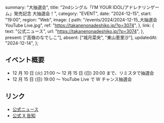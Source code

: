  summary: "大抽選会",
  title: "2ndシングル「IʼM YOUR IDOL/アドレナリンゲーム」発売記念 大抽選会！",
  category: "EVENT",
  date: "2024-12-15",
  start: "19:00",
  region: "Web",
  image: {
    path: "/events/2024/2024-12-15_大抽選会 YouTube Live.jpg",
    ref: "https://takanenonadeshiko.jp/?p=3074",
  },
  link: {
    text: "公式ニュース",
    url: "https://takanenonadeshiko.jp/?p=3074",
  },
  present: ["高嶺のなでしこ"],
  absent: ["城月菜央", "東山恵里沙"],
  updatedAt: "2024-12-14",
};

## イベント概要

- 12 月 10 日 (火) 21:00 〜 12 月 15 日 (日) 20:00 まで、リミスタで抽選会
- 12 月 15 日 (日) 19:00 〜 YouTube Live で W チャンス抽選会

## リンク

- [公式ニュース](https://takanenonadeshiko.jp/?p=3074)
- [公式 X 告知](https://x.com/takanenofficial/status/1866459850659795337)
